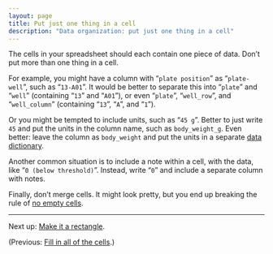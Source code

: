 ```yaml
---
layout: page
title: Put just one thing in a cell
description: "Data organization: put just one thing in a cell"
---
```


The cells in your spreadsheet should each contain one piece of
data. Don't put more than one thing in a cell.

For example, you might have a column with "`plate position`" as
"`plate-well`", such as "`13-A01`". It would be better to separate this
into "`plate`" and "`well`" (containing "`13`" and "`A01`"), or even
"`plate`", "`well_row`", and "`well_column`" (containing "`13`", "`A`",
and "`1`").

Or you might be tempted to include units, such as "`45 g`". Better to
just write `45` and put the units in the column name, such as
`body_weight_g`. Even better: leave the column as `body_weight` and
put the units in a separate [data dictionary](dictionary.html).

Another common situation is to include a note within a cell, with the
data, like "`0 (below threshold)`". Instead, write "`0`" and include a
separate column with notes.

Finally, don't merge cells. It might look pretty, but you end up
breaking the rule of [no empty cells](no_empty_cells.html).

---

Next up: [Make it a rectangle](rectangle.html).

(Previous: [Fill in all of the cells](no_empty_cells.html).)
